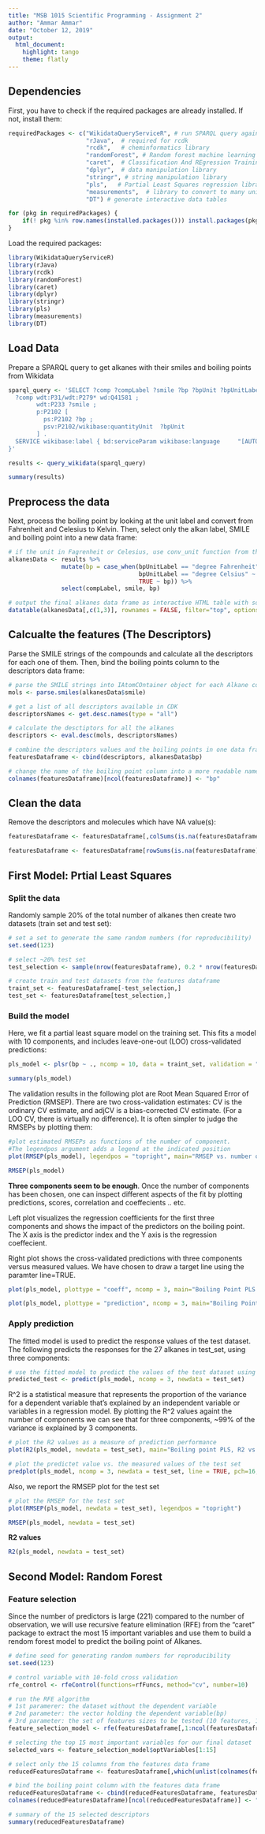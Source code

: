 ```yaml
---
title: "MSB 1015 Scientific Programming - Assignment 2"
author: "Ammar Ammar"
date: "October 12, 2019"
output:
  html_document:
    highlight: tango
    theme: flatly
---
```


## Dependencies

First, you have to check if the required packages are already installed. If not, install them:

```r
requiredPackages <- c("WikidataQueryServiceR", # run SPARQL query against Wikidata
                      "rJava",  # required for rcdk
                      "rcdk",   # cheminformatics library
                      "randomForest", # Random forest machine learning library
                      "caret",  # Classification And REgression Training 
                      "dplyr",  # data manipulation library
                      "stringr", # string manipulation library
                      "pls",   # Partial Least Squares regression library
                      "measurements",  # library to convert to many units
                      "DT") # generate interactive data tables

for (pkg in requiredPackages) { 
    if(! pkg %in% row.names(installed.packages())) install.packages(pkg)
}
```

Load the required packages:

```r
library(WikidataQueryServiceR)
library(rJava)
library(rcdk)
library(randomForest)
library(caret)
library(dplyr)
library(stringr)
library(pls)
library(measurements)
library(DT)
```

## Load Data

Prepare a SPARQL query to get alkanes with their smiles and boiling points from Wikidata


```r
sparql_query <- 'SELECT ?comp ?compLabel ?smile ?bp ?bpUnit ?bpUnitLabel WHERE {
  ?comp wdt:P31/wdt:P279* wd:Q41581 ;
        wdt:P233 ?smile ;
        p:P2102 [
          ps:P2102 ?bp ;
          psv:P2102/wikibase:quantityUnit  ?bpUnit
        ] .
  SERVICE wikibase:label { bd:serviceParam wikibase:language     "[AUTO_LANGUAGE],en". }
}'

results <- query_wikidata(sparql_query)

summary(results)

```

## Preprocess the data

Next, process the boiling point by looking at the unit label and convert from Fahrenheit and Celesius to Kelvin. Then, select only the alkan label, SMILE and boiling point into a new data frame:

```r

# if the unit in Fagrenheit or Celesius, use conv_unit function from the "measurements" library to convert the temprature to Kelvin
alkanesData <- results %>%
               mutate(bp = case_when(bpUnitLabel == "degree Fahrenheit" ~ conv_unit(bp ,"F","K"),
                                     bpUnitLabel == "degree Celsius" ~ conv_unit(bp ,"C","K"),
                                     TRUE ~ bp)) %>%
               select(compLabel, smile, bp)

# output the final alkanes data frame as interactive HTML table with sort, search and pagination functions
datatable(alkanesData[,c(1,3)], rownames = FALSE, filter="top", options = list(pageLength = 10, scrollX=T))
```

## Calcualte the features (The Descriptors)

Parse the SMILE strings of the compounds and calculate all the descriptors for each one of them. Then, bind the boiling points column to the descriptors data frame:

```r
# parse the SMILE strings into IAtomCOntainer object for each Alkane compound
mols <- parse.smiles(alkanesData$smile)

# get a list of all descriptors available in CDK
descriptorsNames <- get.desc.names(type = "all")

# calculate the desctiptors for all the alkanes
descriptors <- eval.desc(mols, descriptorsNames)

# combine the descriptors values and the boiling points in one data frame
featuresDataframe <- cbind(descriptors, alkanesData$bp)

# change the name of the boiling point column into a more readable name
colnames(featuresDataframe)[ncol(featuresDataframe)] <- "bp"
```

## Clean the data

Remove the descriptors and molecules which have NA value(s):

```r
featuresDataframe <- featuresDataframe[,colSums(is.na(featuresDataframe)) < nrow(featuresDataframe)]

featuresDataframe <- featuresDataframe[rowSums(is.na(featuresDataframe)) == 0,]

```

## First Model: Prtial Least Squares


### Split the data

Randomly sample 20% of the total number of alkanes then create two datasets (train set and test set):

```r

# set a set to generate the same random numbers (for reproducibility)
set.seed(123)

# select ~20% test set
test_selection <- sample(nrow(featuresDataframe), 0.2 * nrow(featuresDataframe))

# create train and test datasets from the features dataframe
traint_set <- featuresDataframe[-test_selection,]
test_set <- featuresDataframe[test_selection,]
```

### Build the model

Here, we fit a partial least square model on the training set. This fits a model with 10 components, and includes leave-one-out (LOO) cross-validated predictions:

```r
pls_model <- plsr(bp ~ ., ncomp = 10, data = traint_set, validation = "LOO")

summary(pls_model)
```

The validation results in the following plot are Root Mean Squared Error of Prediction (RMSEP). There are two cross-validation estimates: CV is the ordinary CV estimate, and adjCV is a bias-corrected CV estimate. (For a LOO CV, there is virtually no difference).
It is often simpler to judge the RMSEPs by plotting them:
```r

#plot estimated RMSEPs as functions of the number of component.
#The legendpos argument adds a legend at the indicated position
plot(RMSEP(pls_model), legendpos = "topright", main="RMSEP vs. number of components")
```
```r
RMSEP(pls_model)
```


**Three components seem to be enough**. Once the number of components has been chosen, one can inspect different aspects of the fit by plotting predictions, scores, correlation and coeffecients .. etc.

Left plot visualizes the regression coefficients for the first three components and shows the impact of the predictors on the boiling point. The X axis is the predictor index and the Y axis is the regression coeffecient.

Right plot shows the cross-validated predictions with three components versus measured values. We have chosen to draw a target line using the paramter line=TRUE.


```r

plot(pls_model, plottype = "coeff", ncomp = 3, main="Boiling Point PLS coeffecients plot")

plot(pls_model, plottype = "prediction", ncomp = 3, main="Boiling Point PLS CV predicion plot", line=TRUE, pch=16,col="blue")
```

### Apply prediction

The fitted model is used to predict the response values of the test dataset. The following predicts the responses for the 27 alkanes in test_set, using three components:

```r
# use the fitted model to predict the values of the test dataset using 3 components
predicted_test <- predict(pls_model, ncomp = 3, newdata = test_set)
```

R^2 is a statistical measure that represents the proportion of the variance for a dependent variable that's explained by an independent variable or variables in a regression model. By plotting the R^2 values againt the number of components we can see that for three components, ~99% of the variance is explained by 3 components.

```r
# plot the R2 values as a measure of prediction performance
plot(R2(pls_model, newdata = test_set), main="Boiling point PLS, R2 vs. number of components")

# plot the predictet value vs. the measured values of the test set
predplot(pls_model, ncomp = 3, newdata = test_set, line = TRUE, pch=16,col="blue", main="Boiling point, 3 components, test set")
```

Also, we report the RMSEP plot for the test set

```r

# plot the RMSEP for the test set
plot(RMSEP(pls_model, newdata = test_set), legendpos = "topright")

```

```r

RMSEP(pls_model, newdata = test_set)
```

**R2 values**

```r

R2(pls_model, newdata = test_set)

```


## Second Model: Random Forest


### Feature selection

Since the number of predictors is large (221) compared to the number of observation, we will use recursive feature elimination (RFE) from the "caret" package to extract the most 15 important variables and use them to build a rendom forest model to predict the boiling point of Alkanes.

```r
# define seed for generating random numbers for reproducibility
set.seed(123) 

# control variable with 10-fold cross validation
rfe_control <- rfeControl(functions=rfFuncs, method="cv", number=10)

# run the RFE algorithm
# 1st paramerer: the dataset without the dependent variable
# 2nd parameter: the vector holding the dependent variable(bp)
# 3rd parameter: the set of features sizes to be tested (10 features, 15 features ...etc)
feature_selection_model <- rfe(featuresDataframe[,1:ncol(featuresDataframe)-1], featuresDataframe[,ncol(featuresDataframe)], sizes=c(10,15,20,25,30), rfeControl=rfe_control)

# selecting the top 15 most important variables for our final dataset
selected_vars <- feature_selection_model$optVariables[1:15]

# select only the 15 columns from the features data frame
reducedFeaturesDataframe <- featuresDataframe[,which(unlist(colnames(featuresDataframe)) %in% selected_vars)] 

# bind the boiling point column with the features data frame
reducedFeaturesDataframe <- cbind(reducedFeaturesDataframe, featuresDataframe[,ncol(featuresDataframe)])
colnames(reducedFeaturesDataframe)[ncol(reducedFeaturesDataframe)] <- "bp"

# summary of the 15 selected descriptors
summary(reducedFeaturesDataframe)

```